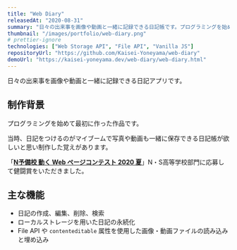```yaml
---
title: "Web Diary"
releasedAt: "2020-08-31"
summary: "日々の出来事を画像や動画と一緒に記録できる日記帳です。プログラミングを始めてから初めて作った作品です。"
thumbnail: "/images/portfolio/web-diary.png"
# prettier-ignore
technologies: ["Web Storage API", "File API", "Vanilla JS"]
repositoryUrl: "https://github.com/Kaisei-Yoneyama/web-diary"
demoUrl: "https://kaisei-yoneyama.dev/web-diary/web-diary.html"
---
```


日々の出来事を画像や動画と一緒に記録できる日記アプリです。

## 制作背景

プログラミングを始めて最初に作った作品です。

当時、日記をつけるのがマイブームで写真や動画も一緒に保存できる日記帳が欲しいと思い制作した覚えがあります。

「[**N予備校 動く Web ページコンテスト 2020 夏**](https://progedu.github.io/webappcontest/2020/summer/result/index.html)」N・S高等学校部門に応募して健闘賞をいただきました。

## 主な機能

- 日記の作成、編集、削除、検索
- ローカルストレージを用いた日記の永続化
- File API や `contenteditable` 属性を使用した画像・動画ファイルの読み込みと埋め込み
